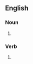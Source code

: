 {{also|good-byes}}

==English==

===Noun===
{{head|en|noun plural form}}

# {{plural of|goodbye|lang=en}}

===Verb===
{{head|en|verb form}}

# {{en-third-person singular of|goodbye}}